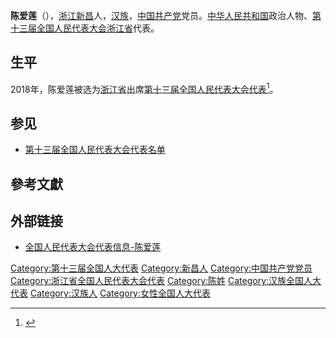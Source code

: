 {{Infobox person
|name=陈爱莲
|birth_date={{birth year and age|1958|1}}
|ancestor=[[浙江|浙江]][[新昌|新昌]]
|nationality={{PRC}}
|title=[[全国人大代表|全国人大代表]]
|ethnicity=[[汉族|汉族]]
|gender=女
|party={{cpc}}
|website=[http://210.82.31.1:8084/delegate/viewDelegate.action?dbid=130868 全国人大代表数据库]
}}
'''陈爱莲'''（{{bd|1958年|1月}}），[[浙江|浙江]][[新昌|新昌]]人，[[汉族|汉族]]，[[中国共产党|中国共产党]]党员。[[中华人民共和国|中华人民共和国]]政治人物、[[第十三届全国人民代表大会|第十三届全国人民代表大会]][[浙江省|浙江省]]代表{{refnest|{{Cite web|url=http://210.82.31.1:8084/delegate/viewDelegate.action?dbid=130868|title=全国人民代表大会代表信息-陈爱莲|accessdate=2020-03-16|work=中国人大网}}}}。

==生平==
2018年，陈爱莲被选为[[浙江省|浙江省]]出席[[第十三届全国人民代表大会|第十三届全国人民代表大会]][[第十三届全国人民代表大会代表|代表]]<ref>{{Cite web|title=中华人民共和国第十三届全国人民代表大会代表名单|url=http://www.gov.cn/xinwen/2018-02/24/content_5268538.htm|accessdate=2020-03-16|work=中国政府网|archive-date=2020-02-28|archive-url=https://web.archive.org/web/20200228133636/http://www.gov.cn/xinwen/2018-02/24/content_5268538.htm|dead-url=no}}</ref>。

==参见==
* [[第十三届全国人民代表大会代表名单|第十三届全国人民代表大会代表名单]]

==參考文獻==
{{reflist}}

==外部链接==
{{Portal|中国|政治}}
* [http://210.82.31.1:8084/delegate/viewDelegate.action?dbid=130868 全国人民代表大会代表信息-陈爱莲]

{{中国政治人物小作品}}
[[Category:第十三届全国人大代表|Category:第十三届全国人大代表]]
[[Category:新昌人|Category:新昌人]]
[[Category:中国共产党党员|Category:中国共产党党员]]
[[Category:浙江省全国人民代表大会代表|Category:浙江省全国人民代表大会代表]]
[[Category:陈姓|Category:陈姓]]
[[Category:汉族全国人大代表|Category:汉族全国人大代表]]
[[Category:汉族人|Category:汉族人]]
[[Category:女性全国人大代表|Category:女性全国人大代表]]